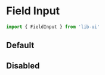 
<Meta title="Formiz Fields / Field Input" />

# Field Input

```js
import { FieldInput } from 'lib-ui'
```

## Default

<Preview>
  <Story name="Default">
    <Formiz>
      <FieldInput
        label="Demo"
        name="demo"
        helper="This is an helper"
        required="This is required"
      />
    </Formiz>
  </Story>
</Preview>

## Disabled

<Preview>
  <Story name="Disabled">
    <Formiz>
      <FieldInput
        label="Demo"
        name="demo"
        helper="This is an helper"
        required="This is required"
        isDisabled
      />
    </Formiz>
  </Story>
</Preview>
